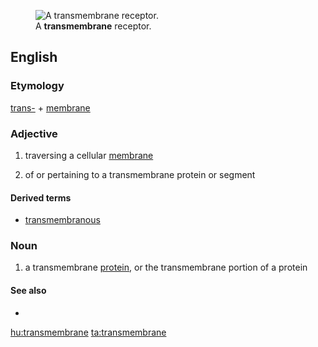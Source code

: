 [[Image:Transmembrane receptor.svg|thumb|A '''transmembrane''' receptor.]]
==English==

===Etymology===

[[trans-]] + [[membrane]]

===Adjective===
{{en-adj|-}}

# {{context|biology|lang=en}} traversing a cellular [[membrane]]
# of or pertaining to a transmembrane protein or segment

====Derived terms====
*[[transmembranous]]

===Noun===
{{en-noun}}

# {{context|cytology|lang=en}} a transmembrane [[protein]], or the transmembrane portion of a protein

====See also====
*{{pedialite|Transmembrane protein}}

[[hu:transmembrane]]
[[ta:transmembrane]]